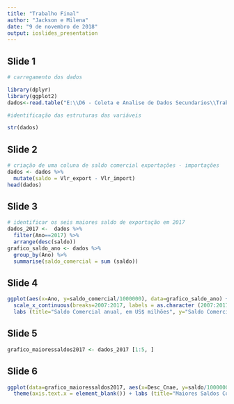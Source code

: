 ---
title: "Trabalho Final"
author: "Jackson e Milena"
date: "9 de novembro de 2018"
output: ioslides_presentation
---
## Slide 1

```{r, warning=FALSE, message=FALSE}
# carregamento dos dados

library(dplyr)
library(ggplot2)
dados<-read.table("E:\\D6 - Coleta e Analise de Dados Secundarios\\Trabalho Final\\Jackson_dados.txt",head= TRUE, sep=";")

#identificação das estruturas das variáveis

str(dados)

```

## Slide 2

```{r, warning=FALSE, message=FALSE}
# criação de uma coluna de saldo comercial exportações - importações
dados <- dados %>%
  mutate(saldo = Vlr_export - Vlr_import)
head(dados)
```

## Slide 3

```{r,warning=FALSE, message=FALSE}

# identificar os seis maiores saldo de exportação em 2017
dados_2017 <-  dados %>%
  filter(Ano==2017) %>%
  arrange(desc(saldo))
grafico_saldo_ano <- dados %>%
  group_by(Ano) %>%
  summarise(saldo_comercial = sum (saldo))
```


## Slide 4

```{r, warning=FALSE, message=FALSE}
ggplot(aes(x=Ano, y=saldo_comercial/1000000), data=grafico_saldo_ano) + geom_line(colour="red", size = 2) + 
  scale_x_continuous(breaks=2007:2017, labels = as.character (2007:2017)) +
  labs (title="Saldo Comercial anual, em US$ milhões", y="Saldo Comercial") + theme_minimal()
```


## Slide 5

```{r}
grafico_maioressaldos2017 <- dados_2017 [1:5, ]
```

## Slide 6

```{r}
ggplot(data=grafico_maioressaldos2017, aes(x=Desc_Cnae, y=saldo/1000000, fill=Desc_Cnae)) + geom_bar (stat="identity") +
  theme(axis.text.x = element_blank()) + labs (title="Maiores Saldos Comercias em 2017, em US$ milhões", x="", fill="CNAE", y="Saldo")
```

